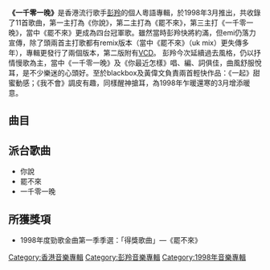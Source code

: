 {{Infobox album <!-- See Wikipedia:WikiProject_Albums -->
| name       = 一千零一晚
| type       = 專輯
| artist     = [[彭羚|彭羚]]
| cover      = 彭羚 一千零一晚.JPG
| released   = 1998年3月
| recorded   = 1997年－1998年
| genre      = 粵語
| length     = 46分11秒
| label      = [[百代唱片_(香港)|百代唱片]]
| producer   = [[倫永亮|倫永亮]]、[[吳佳明|吳佳明]]、[[杜自持|杜自持]]、[[張佳添|張佳添]]
<!-- 未知參數 | number     = 11 -->
| reviews    = 
| prev_title = [[我有我天地|我有我天地]]
| prev_year  = 1997 <!-- 8月 -->
| next_title = [[絕色音展|絕色音展]]
| next_year  = 1998 <!-- 11月 -->
}}
'''《一千零一晚》'''是香港流行歌手[[彭羚|彭羚]]的個人粵語專輯，於1998年3月推出，共收錄了11首歌曲，第一主打為《你說》，第二主打為《罷不來》，第三主打《一千零一晚》，當中《罷不來》更成為四台冠軍歌。雖然當時彭羚快將約滿，但emi仍落力宣傳，除了頭兩首主打歌都有remix版本（當中《罷不來》（uk mix）更失傳多年），專輯更發行了兩個版本，第二版附有[[VCD|VCD]]。
彭羚今次延續過去風格，仍以抒情慢歌為主，當中《一千零一晚》及《你最近怎樣》唱、編、詞俱佳，曲風舒服悅耳，是不少樂迷的心頭好。至於blackbox及黃偉文負責兩首輕快作品：《一起》甜蜜動感；《我不會》調皮有趣，同樣醒神搶耳，為1998年乍暖還寒的3月增添暖意。

== 曲目 ==
{{tracklist
| headline        = CD
| total_length    = 46:11

| title1         = 一千零一晚
| music1         = [[陳輝陽|陳輝陽]]
| lyrics1        = [[林夕|林夕]]
| arranger1      = 陳輝陽
| producer1      = [[倫永亮|倫永亮]]<br>[[吳佳明|吳佳明]]
| note1          = 
| longnote1      = 國語版本為《一天三百六十五年》
| length1        = 4:16

| title2         = 罷不來
| music2         = [[曹俊鴻|曹俊鴻]]
| lyrics2        = [[林振強|林振強]]
| arranger2      = [[杜自持|杜自持]]
| producer2      = 吳佳明
| note2          = 
| longnote2      = 台語版為[[張清芳|張清芳]]《攏是為著愛》
| length2        = 3:29

| title3         = 重回那天那地
| music3         = [[劉志文|劉志文]]
| lyrics3        = [[周耀輝|周耀輝]]
| arranger3      = [[Robert_Seng|Robert Seng]]
| producer3      = 吳佳明
| note3          = 
| longnote3      = 無線電視劇《[[聊齋_(貳)|聊齋 (貳)]]》插曲
| length3        = 3:53

| title4         = 你最近怎樣
| music4         = [[陳小霞|陳小霞]]
| lyrics4        = 林夕
| arranger4      = 杜自持
| producer4      = 吳佳明
| note4          = 
| longnote4      = 
| length4        = 4:27

| title5         = 你說
| music5         = [[李偲菘|李偲菘]]
| lyrics5        = 林夕
| arranger5      = 杜自持
| producer5      = 杜自持<br>吳佳明
| note5          = 
| longnote5      = 
| length5        = 4:33

| title6         = 咬唇
| music6         = [[張兆鴻|張兆鴻]]
| lyrics6        = 林振強
| arranger6      = [[黃銘源|黃銘源]]
| producer6      = 吳佳明
| note6          = 
| longnote6      = 
| length6        = 4:13

| title7         = 我不知
| music7         = [[馮穎琪|馮穎琪]]
| lyrics7        = [[張美賢|張美賢]]
| arranger7      = 杜自持
| producer7      = 倫永亮
| note7          = 
| longnote7      = 
| length7        = 4:13

| title8         = 一起
| music8         = [[張佳添|張佳添]]
| lyrics8        = [[黃偉文|黃偉文]]
| arranger8      = [[Black_Box|Black Box]]
| producer8      = 張佳添
| note8          = 
| longnote8      = 
| length8        = 3:55

| title9         = 我不會
| music9         = [[林倛玉|林倛玉]]
| lyrics9        = 黃偉文
| arranger9      = Black Box
| producer9      = 張佳添
| note9          = 
| longnote9      = 
| length9        = 5:04

| title10        = 放眼將來
| music10        = [[葉良俊|葉良俊]]
| lyrics10       = [[周禮茂|周禮茂]]
| arranger10     = 倫永亮
| producer10     = 倫永亮
| note10         = 
| longnote10     = 国语版为[[许茹芸|许茹芸]]《再说你也不会懂》
| length10       = 4:24

| title11        = 只當是個夢
| music11        = [[林慕德|林慕德]]
| lyrics11       = [[李敏_(香港)|李敏]]
| arranger11     = 杜自持<br>林慕德
| producer11     = 倫永亮
| note11         = 
| longnote11     = 無線電視劇《[[聊齋_(貳)|聊齋 (貳)]]》主題曲
| length11       = 3:39
}}
{{tracklist
| headline        = VCD（只隨第二版加送）

| title1         = 一千零一晚 MTV

| title2         = 罷不來 KTV
}}

== 派台歌曲 ==
*你說
*罷不來
*一千零一晚

== 所獲獎項 ==
*1998年度勁歌金曲第一季季選：「得獎歌曲」—《罷不來》

{{彭羚}}

[[Category:香港音樂專輯|Category:香港音樂專輯]]
[[Category:彭羚音樂專輯|Category:彭羚音樂專輯]]
[[Category:1998年音樂專輯|Category:1998年音樂專輯]]